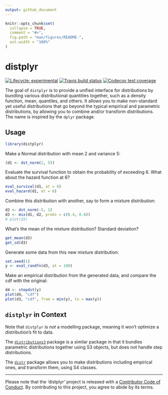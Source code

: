 ```yaml
---
output: github_document
---
```


<!-- README.md is generated from README.Rmd. Please edit that file -->

```r
knitr::opts_chunk$set(
  collapse = TRUE,
  comment = "#>",
  fig.path = "man/figures/README-",
  out.width = "100%"
)
```
# distplyr

<!-- badges: start -->
[![Lifecycle: experimental](https://img.shields.io/badge/lifecycle-experimental-orange.svg)](https://www.tidyverse.org/lifecycle/#experimental)
[![Travis build status](https://travis-ci.org/vincenzocoia/distplyr.svg?branch=master)](https://travis-ci.org/vincenzocoia/distplyr)
[![Codecov test coverage](https://codecov.io/gh/vincenzocoia/distplyr/branch/master/graph/badge.svg)](https://codecov.io/gh/vincenzocoia/distplyr?branch=master)
<!-- badges: end -->

The goal of `distplyr` is to provide a unified interface for distributions by bundling various distributional quantities together, such as a density function, mean, quantiles, and others. It allows you to make non-standard yet useful distributions that go beyond the typical empirical and parametric distributions, by allowing you to combine and/or transform distributions. The name is inspired by the `dplyr` package.

## Usage

```r
library(distplyr)
```

Make a Normal distribution with mean 2 and variance 5:

```r
(d1 <- dst_norm(2, 5))
```

Evaluate the survival function to obtain the probability of exceeding 6. What about the hazard function at 6?

```r
eval_survival(d1, at = 6)
eval_hazard(d1, at = 6)
```

Combine this distribution with another, say to form a mixture distribution:

```r
d2 <- dst_norm(-5, 1)
d3 <- mix(d1, d2, probs = c(0.4, 0.6))
# plot(d3)
```


What's the mean of the mixture distribution? Standard deviation?

```r
get_mean(d3)
get_sd(d3)
```

Generate some data from this new mixture distribution:

```r
set.seed(1)
y <- eval_randfn(d3, at = 100)
```

Make an empirical distribution from the generated data, and compare the cdf with the original:

```r
d4 <- stepdst(y)
plot(d4, "cdf")
plot(d3, "cdf", from = min(y), to = max(y))
```


## `distplyr` in Context

Note that `distplyr` is _not_ a modelling package, meaning it won't optimize a distribution's fit to data.

The [`distributions3`](https://cran.r-project.org/web/packages/distributions3/index.html) package is a similar package in that it bundles parametric distributions together using S3 objects, but does not handle step distributions.

The [`distr`](https://cran.r-project.org/web/packages/distr/index.html) package allows you to make distributions including empirical ones, and transform them, using S4 classes. 

-----

Please note that the 'distplyr' project is released with a
[Contributor Code of Conduct](CODE_OF_CONDUCT.md).
By contributing to this project, you agree to abide by its terms.

